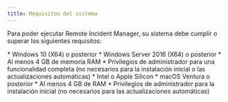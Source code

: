 ```yaml
---
title: Requisitos del sistema
---
```



Para poder ejecutar Remote Incident Manager, su sistema debe cumplir o superar los siguientes requisitos:

<Windows>
  * Windows 10 (X64) o posterior
  * Windows Server 2016 (X64) o posterior
  * Al menos 4 GB de memoria RAM
  * Privilegios de administrador para una funcionalidad completa (no necesarios para la instalación inicial o las actualizaciones automáticas)
</Windows>

<MacOS>
  * Intel o Apple Silicon
  * macOS Ventura o posterior
  * Al menos 4 GB de RAM
  * Privilegios de administrador para la instalación inicial (no necesarios para las actualizaciones automáticas)
</MacOS>
